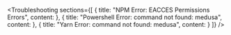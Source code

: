 
<Troubleshooting
  sections={[
    {
      title: "NPM Error: EACCES Permissions Errors",
      content: <PermissionErrorsSection />
    },
    {
      title: "Powershell Error: command not found: medusa",
      content: <PowershellErrorSection />
    },
    {
      title: "Yarn Error: command not found: medusa",
      content: <YarnErrorSection />
    }
  ]}
/>
